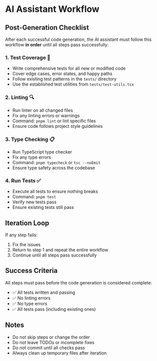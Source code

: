 # AI Assistant Workflow

## Post-Generation Checklist

After each successful code generation, the AI assistant must follow this workflow **in order** until all steps pass successfully:

### 1. **Test Coverage** 🧪

- Write comprehensive tests for all new or modified code
- Cover edge cases, error states, and happy paths
- Follow existing test patterns in the `tests/` directory
- Use the established test utilities from `tests/test-utils.tsx`

### 2. **Linting** 🔍

- Run linter on all changed files
- Fix any linting errors or warnings
- Command: `pnpm lint` or lint specific files
- Ensure code follows project style guidelines

### 3. **Type Checking** 📋

- Run TypeScript type checker
- Fix any type errors
- Command: `pnpm typecheck` or `tsc --noEmit`
- Ensure type safety across the codebase

### 4. **Run Tests** ✅

- Execute all tests to ensure nothing breaks
- Command: `pnpm test`
- Verify new tests pass
- Ensure existing tests still pass

## Iteration Loop

If any step fails:

1. Fix the issues
2. Return to step 1 and repeat the entire workflow
3. Continue until all steps pass successfully

## Success Criteria

All steps must pass before the code generation is considered complete:

- ✅ All tests written and passing
- ✅ No linting errors
- ✅ No type errors
- ✅ All tests pass (including existing ones)

## Notes

- Do not skip steps or change the order
- Do not leave TODOs or incomplete fixes
- Do not commit until all checks pass
- Always clean up temporary files after iteration
